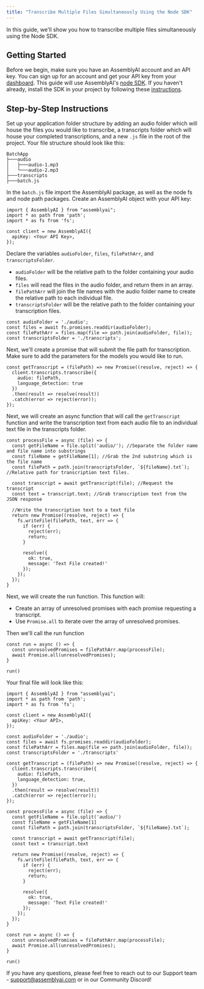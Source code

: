 ```yaml
---
title: "Transcribe Multiple Files Simultaneously Using the Node SDK"
---
```


In this guide, we'll show you how to transcribe multiple files simultaneously using the Node SDK.

## Getting Started

Before we begin, make sure you have an AssemblyAI account and an API key. You can sign up for an account and get your API key from your [dashboard](https://www.assemblyai.com/app/account). This guide will use AssemblyAI's [node SDK](https://github.com/AssemblyAI/assemblyai-node-sdk). If you haven't already, install the SDK in your project by following these [instructions](https://github.com/AssemblyAI/assemblyai-node-sdk#installation).

## Step-by-Step Instructions

Set up your application folder structure by adding an audio folder which will house the files you would like to transcribe, a transcripts folder which will house your completed transcriptions, and a new `.js` file in the root of the project. Your file structure should look like this:

```
BatchApp
├───audio
│   ├───audio-1.mp3
│   └───audio-2.mp3
├───transcripts
├───batch.js
```

In the `batch.js` file import the AssemblyAI package, as well as the node fs and node path packages. Create an AssemblyAI object with your API key:

```
import { AssemblyAI } from "assemblyai";
import * as path from 'path';
import * as fs from 'fs';

const client = new AssemblyAI({
  apiKey: <Your API Key>,
});
```

Declare the variables `audioFolder`, `files`, `filePathArr`, and `transcriptsFolder`.

- `audioFolder` will be the relative path to the folder containing your audio files.
- `files` will read the files in the audio folder, and return them in an array.
- `filePathArr` will join the file names with the audio folder name to create the relative path to each individual file.
- `transcriptsFolder` will be the relative path to the folder containing your transcription files.

```
const audioFolder = './audio';
const files = await fs.promises.readdir(audioFolder);
const filePathArr = files.map(file => path.join(audioFolder, file));
const transcriptsFolder = './transcripts';
```

Next, we'll create a promise that will submit the file path for transcription. Make sure to add the parameters for the models you would like to run.

```
const getTranscript = (filePath) => new Promise((resolve, reject) => {
  client.transcripts.transcribe({
    audio: filePath,
    language_detection: true
  })
  .then(result => resolve(result))
  .catch(error => reject(error));
});
```

Next, we will create an async function that will call the `getTranscript` function and write the transcription text from each audio file to an individual text file in the transcripts folder.

```
const processFile = async (file) => {
  const getFileName = file.split('audio/'); //Separate the folder name and file name into substrings
  const fileName = getFileName[1]; //Grab the 2nd substring which is the file name
  const filePath = path.join(transcriptsFolder, `${fileName}.txt`); //Relative path for transcription text files.

  const transcript = await getTranscript(file); //Request the transcript
  const text = transcript.text; //Grab transcription text from the JSON response

  //Write the transcription text to a text file
  return new Promise((resolve, reject) => {
    fs.writeFile(filePath, text, err => {
      if (err) {
        reject(err);
        return;
      }

      resolve({
        ok: true,
        message: 'Text File created!'
      });
    });
  });
}
```

Next, we will create the run function. This function will:

- Create an array of unresolved promises with each promise requesting a transcript.
- Use `Promise.all` to iterate over the array of unresolved promises.

Then we'll call the run function

```
const run = async () => {
  const unresolvedPromises = filePathArr.map(processFile);
  await Promise.all(unresolvedPromises);
}

run()
```

Your final file will look like this:

```
import { AssemblyAI } from "assemblyai";
import * as path from 'path';
import * as fs from 'fs';

const client = new AssemblyAI({
  apiKey: <Your API>,
});

const audioFolder = './audio';
const files = await fs.promises.readdir(audioFolder);
const filePathArr = files.map(file => path.join(audioFolder, file));
const transcriptsFolder = './transcripts'

const getTranscript = (filePath) => new Promise((resolve, reject) => {
  client.transcripts.transcribe({
    audio: filePath,
    language_detection: true,
  })
  .then(result => resolve(result))
  .catch(error => reject(error));
});

const processFile = async (file) => {
  const getFileName = file.split('audio/')
  const fileName = getFileName[1]
  const filePath = path.join(transcriptsFolder, `${fileName}.txt`);

  const transcript = await getTranscript(file);
  const text = transcript.text

  return new Promise((resolve, reject) => {
    fs.writeFile(filePath, text, err => {
      if (err) {
        reject(err);
        return;
      }

      resolve({
        ok: true,
        message: 'Text File created!'
      });
    });
  });
}

const run = async () => {
  const unresolvedPromises = filePathArr.map(processFile);
  await Promise.all(unresolvedPromises);
}

run()
```

If you have any questions, please feel free to reach out to our Support team - support@assemblyai.com or in our Community Discord!
